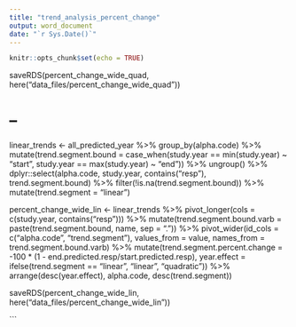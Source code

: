 ```yaml
---
title: "trend_analysis_percent_change"
output: word_document
date: "`r Sys.Date()`"
---
```


```r
knitr::opts_chunk$set(echo = TRUE)
```




saveRDS(percent_change_wide_quad, here("data_files/percent_change_wide_quad"))

# --

linear_trends <- all_predicted_year %>%
  group_by(alpha.code) %>% 
  mutate(trend.segment.bound = case_when(study.year == min(study.year) ~ "start",
                                         study.year == max(study.year) ~ "end")) %>% 
  ungroup() %>% 
  dplyr::select(alpha.code, study.year, contains("resp"), trend.segment.bound) %>% 
  filter(!is.na(trend.segment.bound)) %>% 
  mutate(trend.segment = "linear")

percent_change_wide_lin <- linear_trends %>% 
  pivot_longer(cols = c(study.year, contains("resp"))) %>% 
  mutate(trend.segment.bound.varb = paste(trend.segment.bound, name, sep = ".")) %>% 
  pivot_wider(id_cols = c("alpha.code", "trend.segment"), values_from = value, names_from = trend.segment.bound.varb) %>% 
  mutate(trend.segment.percent.change = -100 * (1 - end.predicted.resp/start.predicted.resp),
         year.effect = ifelse(trend.segment == "linear", "linear", "quadratic")) %>% 
  arrange(desc(year.effect), alpha.code, desc(trend.segment))
  
saveRDS(percent_change_wide_lin, here("data_files/percent_change_wide_lin"))




```


